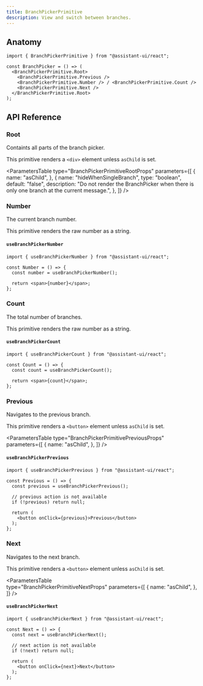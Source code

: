 ```yaml
---
title: BranchPickerPrimitive
description: View and switch between branches.
---
```



## Anatomy

```tsx
import { BranchPickerPrimitive } from "@assistant-ui/react";

const BranchPicker = () => (
  <BranchPickerPrimitive.Root>
    <BranchPickerPrimitive.Previous />
    <BranchPickerPrimitive.Number /> / <BranchPickerPrimitive.Count />
    <BranchPickerPrimitive.Next />
  </BranchPickerPrimitive.Root>
);
```

## API Reference

### Root

Containts all parts of the branch picker.

This primitive renders a `<div>` element unless `asChild` is set.

<ParametersTable
  type="BranchPickerPrimitiveRootProps"
  parameters={[
    {
      name: "asChild",
    },
    {
      name: "hideWhenSingleBranch",
      type: "boolean",
      default: "false",
      description: "Do not render the BranchPicker when there is only one branch at the current message.",
    },
  ]}
/>


### Number

The current branch number.

This primitive renders the raw number as a string.

#### `useBranchPickerNumber`

```tsx
import { useBranchPickerNumber } from "@assistant-ui/react";

const Number = () => {
  const number = useBranchPickerNumber();

  return <span>{number}</span>;
};
```

### Count

The total number of branches.

This primitive renders the raw number as a string.

#### `useBranchPickerCount`

```tsx
import { useBranchPickerCount } from "@assistant-ui/react";

const Count = () => {
  const count = useBranchPickerCount();

  return <span>{count}</span>;
};
```

### Previous

Navigates to the previous branch.

This primitive renders a `<button>` element unless `asChild` is set.

<ParametersTable
  type="BranchPickerPrimitivePreviousProps"
  parameters={[
    {
      name: "asChild",
    },
  ]}
/>

#### `useBranchPickerPrevious`

```tsx
import { useBranchPickerPrevious } from "@assistant-ui/react";

const Previous = () => {
  const previous = useBranchPickerPrevious();

  // previous action is not available
  if (!previous) return null;

  return (
    <button onClick={previous}>Previous</button>
  );
};
```

### Next

Navigates to the next branch.

This primitive renders a `<button>` element unless `asChild` is set.

<ParametersTable  
  type="BranchPickerPrimitiveNextProps"
  parameters={[
    {
      name: "asChild",
    },
  ]}
/>

#### `useBranchPickerNext`

```tsx
import { useBranchPickerNext } from "@assistant-ui/react";

const Next = () => {
  const next = useBranchPickerNext();

  // next action is not available
  if (!next) return null;

  return (
    <button onClick={next}>Next</button>
  );
};
```